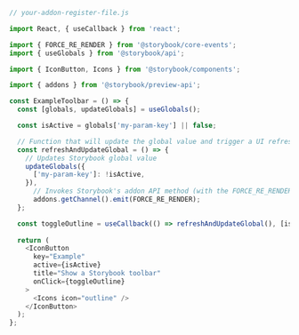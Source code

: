```js
// your-addon-register-file.js

import React, { useCallback } from 'react';

import { FORCE_RE_RENDER } from '@storybook/core-events';
import { useGlobals } from '@storybook/api';

import { IconButton, Icons } from '@storybook/components';

import { addons } from '@storybook/preview-api';

const ExampleToolbar = () => {
  const [globals, updateGlobals] = useGlobals();

  const isActive = globals['my-param-key'] || false;

  // Function that will update the global value and trigger a UI refresh.
  const refreshAndUpdateGlobal = () => {
    // Updates Storybook global value
    updateGlobals({
      ['my-param-key']: !isActive,
    }),
      // Invokes Storybook's addon API method (with the FORCE_RE_RENDER) event to trigger a UI refresh
      addons.getChannel().emit(FORCE_RE_RENDER);
  };

  const toggleOutline = useCallback(() => refreshAndUpdateGlobal(), [isActive]);
  
  return (
    <IconButton
      key="Example"
      active={isActive}
      title="Show a Storybook toolbar"
      onClick={toggleOutline}
    >
      <Icons icon="outline" />
    </IconButton>
  );
};
```